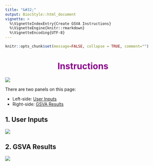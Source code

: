 ```yaml
---
title: "&#32;"
output: BiocStyle::html_document
vignette: >
  %\VignetteIndexEntry{Create GSVA Instructions}
  %\VignetteEngine{knitr::rmarkdown}
  %\VignetteEncoding{UTF-8}
---
```


```r
knitr::opts_chunk$set(message=FALSE, collapse = TRUE, comment="")
```

<h1 style="text-align: center; color: #8B008B; font-weight: bold;">Instructions</h1>

![](figures/run-gsva-tab.png)

There are two panels on this page:

- Left-side: [User Inputs](#user-inputs)
- Right-side: [GSVA Results](#gsva-results)

## 1. User Inputs

![](figures/gsva.png)

## 2. GSVA Results

![](figures/gsva-results.png)

